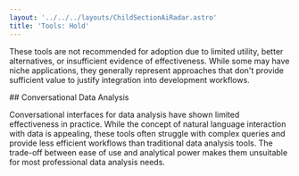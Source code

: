 ```yaml
---
layout: '../../../layouts/ChildSectionAiRadar.astro'
title: 'Tools: Hold'
---
```


These tools are not recommended for adoption due to limited utility, better alternatives, or insufficient evidence of effectiveness. While some may have niche applications, they generally represent approaches that don't provide sufficient value to justify integration into development workflows.

<div data-radar data-meta='{"label":"Conversational Data Analysis"}' />
## Conversational Data Analysis

Conversational interfaces for data analysis have shown limited effectiveness in practice. While the concept of natural language interaction with data is appealing, these tools often struggle with complex queries and provide less efficient workflows than traditional data analysis tools. The trade-off between ease of use and analytical power makes them unsuitable for most professional data analysis needs.

